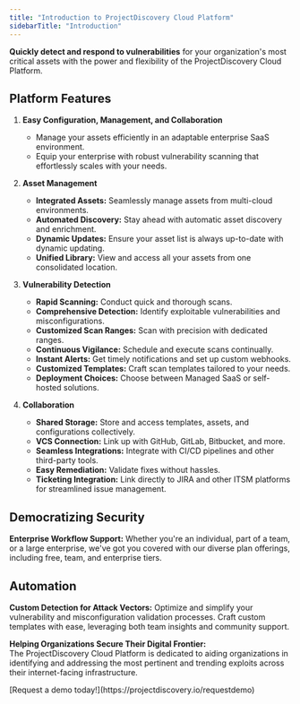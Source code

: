 ```yaml
---
title: "Introduction to ProjectDiscovery Cloud Platform"
sidebarTitle: "Introduction"
---
```


**Quickly detect and respond to vulnerabilities** for your organization's most critical assets with the power and flexibility of the ProjectDiscovery Cloud Platform. 

## Platform Features

1. **Easy Configuration, Management, and Collaboration**
    * Manage your assets efficiently in an adaptable enterprise SaaS environment.
    * Equip your enterprise with robust vulnerability scanning that effortlessly scales with your needs.

2. **Asset Management**
    * **Integrated Assets:** Seamlessly manage assets from multi-cloud environments.
    * **Automated Discovery:** Stay ahead with automatic asset discovery and enrichment.
    * **Dynamic Updates:** Ensure your asset list is always up-to-date with dynamic updating.
    * **Unified Library:** View and access all your assets from one consolidated location.

3. **Vulnerability Detection**
    * **Rapid Scanning:** Conduct quick and thorough scans.
    * **Comprehensive Detection:** Identify exploitable vulnerabilities and misconfigurations.
    * **Customized Scan Ranges:** Scan with precision with dedicated ranges.
    * **Continuous Vigilance:** Schedule and execute scans continually.
    * **Instant Alerts:** Get timely notifications and set up custom webhooks.
    * **Customized Templates:** Craft scan templates tailored to your needs.
    * **Deployment Choices:** Choose between Managed SaaS or self-hosted solutions.

4. **Collaboration**
    * **Shared Storage:** Store and access templates, assets, and configurations collectively.
    * **VCS Connection:** Link up with GitHub, GitLab, Bitbucket, and more.
    * **Seamless Integrations:** Integrate with CI/CD pipelines and other third-party tools.
    * **Easy Remediation:** Validate fixes without hassles.
    * **Ticketing Integration:** Link directly to JIRA and other ITSM platforms for streamlined issue management.

## Democratizing Security

**Enterprise Workflow Support:** Whether you're an individual, part of a team, or a large enterprise, we've got you covered with our diverse plan offerings, including free, team, and enterprise tiers.

## Automation

**Custom Detection for Attack Vectors:** Optimize and simplify your vulnerability and misconfiguration validation processes. Craft custom templates with ease, leveraging both team insights and community support. 

**Helping Organizations Secure Their Digital Frontier:**  
The ProjectDiscovery Cloud Platform is dedicated to aiding organizations in identifying and addressing the most pertinent and trending exploits across their internet-facing infrastructure.

<Tip>
[Request a demo today!](https://projectdiscovery.io/requestdemo)
</Tip>